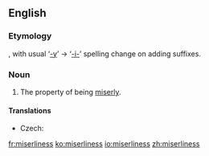 ==English==
===Etymology===
{{suffix|miserly|ness}}, with usual ‘[[-y]]’ → ‘[[-i-]]’ spelling change on adding suffixes.

===Noun===
{{en-noun|-}}

# The property of being [[miserly]].

====Translations====
{{trans-top|property of being miserly}}
* Czech: {{t-|cs|lakota|f}}
{{trans-mid}}
{{trans-bottom}}

[[fr:miserliness]]
[[ko:miserliness]]
[[io:miserliness]]
[[zh:miserliness]]